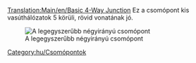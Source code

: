 [[Translation:Main/en/Basic 4-Way Junction]]{{en/-}}{{hu/Csomópontmenü}}
Ez a csomópont kis vasúthálózatok 5 körüli, rövid vonatának jó.

[[File:en/Basic4.png|none|frame|A legegyszerűbb négyirányú csomópont]]

{{Template:Csomópontok tulajdonságai/Hu|Olcsó|0|0|0|1|0|0|1|1|0|0|0||Lerobbant vonat a teljes csomópontot megállítja..|
*Csak egy vonatot tud egyszerre kezelni (Kivéve, ha [[Main/en/Jelzők/Hu#Útvonaljelzők|útvonaljelzőt]] használsz).
*Visszahathat. 
}}

[[Category:hu/Csomópontok]]